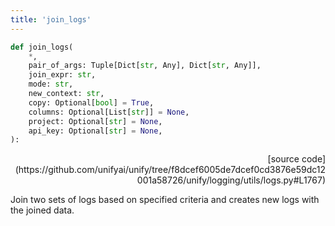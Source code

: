 ```yaml
---
title: 'join_logs'
---
```


```python
def join_logs(
    *,
    pair_of_args: Tuple[Dict[str, Any], Dict[str, Any]],
    join_expr: str,
    mode: str,
    new_context: str,
    copy: Optional[bool] = True,
    columns: Optional[List[str]] = None,
    project: Optional[str] = None,
    api_key: Optional[str] = None,
):
```

<p align="right">[source code](https://github.com/unifyai/unify/tree/f8dcef6005de7dcef0cd3876e59dc12001a58726/unify/logging/utils/logs.py#L1767)</p>

Join two sets of logs based on specified criteria and creates new logs with the joined data.